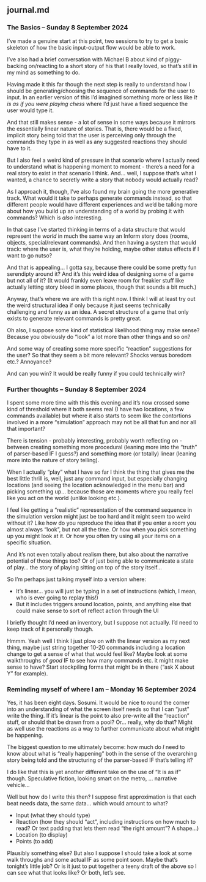 ## journal.md {#sec-journal}

### The Basics -- Sunday 8 September 2024

I've made a genuine start at this point, two sessions to try to get a basic skeleton of how the basic input-output flow would be able to work.

I've also had a brief conversation with Michael B about kind of piggy-backing on/reacting to a short story of his that I really loved, so that's still in my mind as something to do.

Having made it this far though the next step is really to understand how I should be generating/choosing the sequence of commands for the user to input. In an earlier version of this I'd imagined something more or less like *It is as if you were playing chess* where I'd just have a fixed sequence the user would type it.

And that still makes sense - a lot of sense in some ways because it mirrors the essentially linear nature of stories. That is, there would be a fixed, implicit story being told that the user is perceiving only through the commands they type in as well as any suggested reactions they should have to it.

But I also feel a weird kind of pressure in that scenario where I actually need to understand what is happening moment to moment - there's a need for a real story to exist in that scenario I think. And... well, I suppose that's what I wanted, a chance to secretly write a story that nobody would actually read?

As I approach it, though, I've also found my brain going the more generative track. What would it take to perhaps generate commands instead, so that different people would have different experiences and we'd be talking more about how you build up an understanding of a world by probing it with commands? Which is *also* interesting.

In that case I've started thinking in terms of a data structure that would represent the *world* in much the same way an Inform story does (rooms, objects, special/relevant commands). And then having a system that would track: where the user is, what they're holding, maybe other status effects if I want to go nutso?

And that is appealing... I gotta say, because there could be some pretty fun serendipty around it? And it's this weird idea of designing some of a game but not all of it? (It would frankly even leave room for freakier stuff like actually letting story bleed in some places, though that sounds a bit much.)

Anyway, that's where we are with this right now. I think I will at least try out the weird structural idea if only because it just seems technically challenging and funny as an idea. A secret structure of a game that only exists to generate relevant commands is pretty great.

Oh also, I suppose some kind of statistical likelihood thing may make sense? Because you obviously do "look" a lot more than other things and so on?

And some way of creating some more specific "reaction" suggestions for the user? So that they seem a bit more relevant? Shocks versus boredom etc.? Annoyance?

And can you win? It would be really funny if you could technically win?

### Further thoughts -- Sunday 8 September 2024

I spent some more time with this this evening and it's now crossed some kind of threshold where it both seems real (I have two locations, a few commands available) but where it also starts to seem like the contortions involved in a more "simulation" approach may not be all that fun and nor all that important?

There is tension - probably interesting, probably worth reflecting on - between creating something more procedural (leaning more into the "truth" of parser-based IF I guess?) and something more (or totally) linear (leaning more into the nature of story telling).

When I actually "play" what I have so far I think the thing that gives me the best little thrill is, well, just any command input, but especially changing locations (and seeing the location acknowledged in the menu bar) and picking something up... because those are moments where you really feel like you act on the world (unlike looking etc.).

I feel like getting a "realistic" representation of the command sequence in the simulation version might just be too hard and it might seem too weird without it? Like how do you reproduce the idea that if you enter a room you almost always "look", but not all the time. Or how when you pick something up you might look at it. Or how you often try using all your items on a specific situation.

And it's not even totally about realism there, but also about the narrative potential of those things too? Or of just being able to communicate a state of play... the story of playing sitting on top of the story itself...

So I'm perhaps just talking myself into a version where:

- It's linear... you will just be typing in a set of instructions (which, I mean, who is ever going to replay this!)
- But it includes triggers around location, points, and anything else that could make sense to sort of reflect action through the UI

I briefly thought I'd need an inventory, but I suppose not actually. I'd need to keep track of it personally though.

Hmmm. Yeah well I think I just plow on with the linear version as my next thing, maybe just string together 10-20 commands including a location change to get a sense of what that would feel like? Maybe look at some walkthroughs of *good* IF to see how many commands etc. it might make sense to have? Start stockpiling forms that might be in there ("ask X about Y" for example).

### Reminding myself of where I am -- Monday 16 September 2024

Yes, it has been eight days. Sosumi. It would be nice to round the corner into an understanding of what the screen itself needs so that I can "just" write the thing. If it's linear is the point to also pre-write all the "reaction" stuff, or should that be drawn from a pool? Or... really, why do that? Might as well use the reactions as a way to further communicate about what might be happening.

The biggest question to me ultimately become: how much do *I* need to know about what is "really happening" both in the sense of the overarching story being told and the structuring of the parser-based IF that's telling it?

I do like that this is yet another different take on the use of "It is as if" though. Speculative fiction, looking smart on the metro, ... narrative vehicle...

Well but how do I write this then? I suppose first approximation is that each beat needs data, the same data... which would amount to what?

- Input (what they should type)
- Reaction (how they should "act", including instructions on how much to read? Or text padding that lets them read "the right amount"? A shape...)
- Location (to display)
- Points (to add)

Plausibly something else? But also I suppose I should take a look at some walk throughs and some actual IF as some point soon. Maybe that's tonight's little job? Or is it just to put together a teeny draft of the above so I can see what that looks like? Or both, let's see.